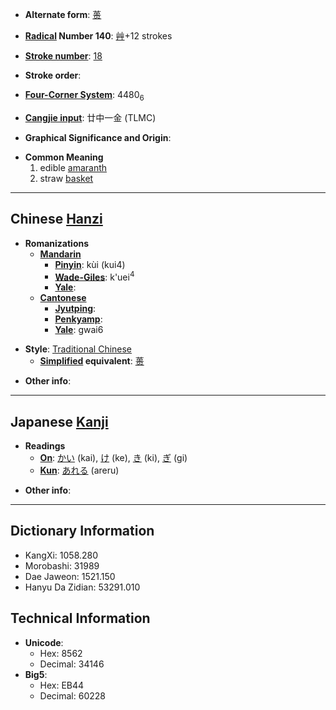 * '''Alternate form''': [[蒉]]

* '''[[Wiktionary:Chinese radical index| Radical]] Number 140''': [[Wiktionary:Chinese radical index 艸|艸]]+12 strokes

* '''[[Wiktionary:Chinese total strokes index|Stroke number]]''': [[Wiktionary:Chinese total strokes index 18|18]]

* '''Stroke order''': 

* '''[[Wiktionary:Chinese four corner index|Four-Corner System]]''': 4480<sub>6</sub>

* '''[[Wiktionary:Chinese Cangjie index|Cangjie input]]''': 廿中一金 (TLMC)

* '''Graphical Significance and Origin''': 

* '''Common Meaning'''
*#edible [[amaranth]]
*# straw [[basket]]

----

== Chinese [[Hanzi]] ==

* '''Romanizations'''
** '''[[Mandarin]]'''
*** '''[[Pinyin]]''': kùi (kui4)
*** '''[[Wade-Giles]]''': k'uei<sup>4</sup>
*** '''[[Yale]]''': 
** '''[[Cantonese]]'''
*** '''[[Jyutping]]''':
*** '''[[Penkyamp]]''': 
*** '''[[Yale]]''': gwai6

* '''Style''': [[Traditional Chinese]] 
** '''[[Simplified Chinese|Simplified]] equivalent''': [[蒉]]

* '''Other info''': 

----

== Japanese [[Kanji]] ==

* '''Readings'''
** '''[[On]]''': [[かい]] (kai), [[け]] (ke), [[き]] (ki), [[ぎ]] (gi)
** '''[[Kun]]''': [[あれる]] (areru)

* '''Other info''':  

----

== Dictionary Information ==

* KangXi: 1058.280
* Morobashi: 31989
* Dae Jaweon: 1521.150
* Hanyu Da Zidian: 53291.010

== Technical Information ==

* '''Unicode''':
** Hex: 8562
** Decimal: 34146
* '''Big5''':
** Hex: EB44
** Decimal: 60228